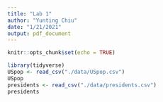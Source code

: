 ```yaml
---
title: "Lab 1"
author: "Yunting Chiu"
date: "1/21/2021"
output: pdf_document
---
```


```r
knitr::opts_chunk$set(echo = TRUE)
```

```r
library(tidyverse)
USpop <- read_csv("./data/USpop.csv")
USpop
presidents <- read_csv("./data/presidents.csv")
presidents
```

